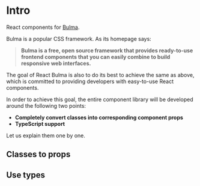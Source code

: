 
<Meta title="Intro" />

# Intro

React components for [Bulma](https://bulma.io/).

Bulma is a popular CSS framework. As its homepage says:

> **Bulma is a free, open source framework that provides ready-to-use frontend components that you can easily combine to build responsive web interfaces.**

The goal of React Bulma is also to do its best to achieve the same as above, which is committed to providing developers with easy-to-use React components.

In order to achieve this goal, the entire component library will be developed around the following two points:

- **Completely convert classes into corresponding component props**
- **TypeScript support**

Let us explain them one by one.

## Classes to props

## Use types

